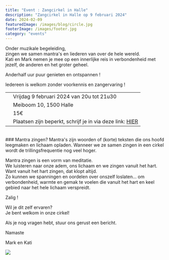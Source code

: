 ```yaml
---
title: "Event : Zangcirkel in Halle"
description: "Zangcirkel in Halle op 9 februari 2024"
date: 2024-02-09
featuredImage: /images/blog/circle.jpg
footerImage: /images/footer.jpg
category: "events"
---
```


Onder muzikale begeleiding,  
zingen we samen mantra's en liederen van over de hele wereld.  
Kati en Mark nemen je mee op een innerlijke reis in verbondenheid met jezelf, de anderen en het groter geheel.

Anderhalf uur puur genieten en ontspannen !

Iedereen is welkom zonder voorkennis en zangervaring !

|  | |
| :---: | --- |
|<CalendarIcon/>| Vrijdag 9 februari 2024 van 20u tot 21u30 |
| <LocationIcon/> | Meiboom 10, 1500 Halle | 
| <MoneyIcon/> | 15€ | 
| <BellIcon/> | Plaatsen zijn beperkt, schrijf je in via deze link: [HIER](https://docs.google.com/forms/d/e/1FAIpQLSeZrz6rYcda0rHMVTAw0RP9NeyDg_KaA98BfLHxRr6Nii_iVQ/viewform) | 

<br/>
### Mantra zingen?
Mantra's zijn woorden of (korte) teksten die ons hoofd leegmaken en lichaam opladen.
Wanneer we ze samen zingen in een cirkel wordt de trillingsfrequentie nog veel hoger.

Mantra zingen is een vorm van meditatie.  
We luisteren naar onze adem, ons lichaam en we zingen vanuit het hart.  
Want vanuit het hart zingen, dat klopt altijd.  
Zo kunnen we spanningen en oordelen over onszelf loslaten… om verbondenheid, warmte en gemak te voelen die vanuit het hart en keel gebied naar het hele lichaam verspreidt.

Zalig !

Wil je dit zelf ervaren?  
Je bent welkom in onze cirkel!

Als je nog vragen hebt, stuur ons gerust een bericht.

Namaste

Mark en Kati

<Content fullwidth height="50vh">
  <Image src="/images/blog/zangcirkel.jpg" noContainer/>
</Content>
